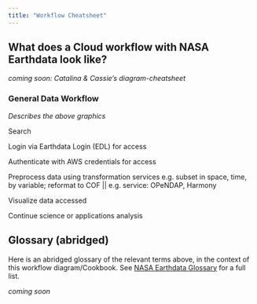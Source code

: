 ```yaml
---
title: "Workflow Cheatsheet"
---
```



## What does a Cloud workflow with NASA Earthdata look like?

*coming soon: Catalina & Cassie's diagram-cheatsheet*

### General Data Workflow 

*Describes the above graphics*

Search

Login via Earthdata Login (EDL) for access

Authenticate with AWS credentials for access

Preprocess data using transformation services e.g. subset in space, time, by variable; reformat to COF || e.g. service: OPeNDAP, Harmony

Visualize data accessed

Continue science or applications analysis


## Glossary (abridged)

Here is an abridged glossary of the relevant terms above, in the context of this workflow diagram/Cookbook. See [NASA Earthdata Glossary](https://earthdata.nasa.gov/learn/user-resources/glossary) for a full list. 

*coming soon*

